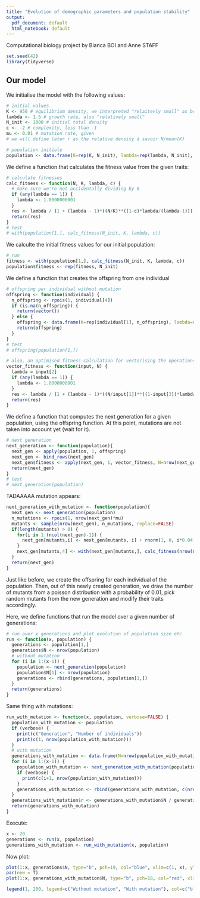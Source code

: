 ```yaml
---
title: "Evolution of demographic parameters and population stability"
output:
  pdf_document: default
  html_notebook: default
---
```

Computational biology project by Bianca BOI and Anne STAFF

```r
set.seed(42)
library(tidyverse)
```


## Our model

We initialise the model with the following values:
```r
# initial values
K <- 950 # equilibrium density, we interpreted "relaitevly small" as being close to the initial total density
lambda <- 1.5 # growth rate, also "relatively small"
N_init <- 1000 # initial total density
c <- -2 # complexity, less than -1
mu <- 0.01 # mutation rate, given
# we will define later r as the relative density à savoir N/mean(K)

# population initiale
population <- data.frame(K=rep(K, N_init), lambda=rep(lambda, N_init), c=rep(c, N_init))

```

We define a function that calculates the fitness value from the given traits:
```r
# calculate fitnesses
calc_fitness <- function(N, K, lambda, c) {
  # make sure we're not accidentally dividing by 0
  if (any(lambda == 1)) {
    lambda <- 1.0000000001
  }
  res <- lambda / (1 + (lambda - 1)*((N/K)**((1-c)*lambda/(lambda-1))))
  return(res)
}
# test
# with(population[1,], calc_fitness(N_init, K, lambda, c))
```

We calculte the initial fitness values for our initial population:
```r
# run
fitness <- with(population[1,], calc_fitness(N_init, K, lambda, c))
population$fitness <- rep(fitness, N_init)
```

We define a function that creates the offspring from one individual
```r
# offspring per individual without mutation
offspring <- function(individual) {
  n_offspring <- rpois(1, individual[4])
  if (is.na(n_offspring)) {
    return(vector())
  } else {
    offspring <- data.frame(K=rep(individual[1], n_offspring), lambda=rep(individual[2], n_offspring), c=rep(individual[3], n_offspring), fitness=rep(individual[4], n_offspring))
    return(offspring)
  }
}
# test
# offspring(population[1,])

# also, an optimised fitness-calculation for vectorising the operations is needed:
vector_fitness <- function(input, N) {
  lambda = input[2]
  if (any(lambda == 1)) {
    lambda <- 1.0000000001
  }
  res <- lambda / (1 + (lambda - 1)*((N/input[1])**((1-input[3])*lambda/(lambda-1))))
  return(res)
}
```

We define a function that computes the next generation for a given population, using the offspring function. At this point, mutations are not taken into account yet (wait for it).
```r
# next generation
next_generation <- function(population){
  next_gen <- apply(population, 1, offspring)
  next_gen <- bind_rows(next_gen)
  next_gen$fitness <- apply(next_gen, 1, vector_fitness, N=nrow(next_gen))
  return(next_gen)
}
# test
# next_generation(population)
```

TADAAAAA mutation appears:
```r
next_generation_with_mutation <- function(population){
  next_gen <- next_generation(population)
  n_mutations <- rpois(1, nrow(next_gen)*mu)
  mutants <- sample(nrow(next_gen), n_mutations, replace=FALSE)
  if(length(mutants) > 0) {
    for(i in 1:(ncol(next_gen)-1)) {
      next_gen[mutants,i] <- next_gen[mutants, i] + rnorm(1, 0, i*0.04)
    }
    next_gen[mutants,4] <- with(next_gen[mutants,], calc_fitness(nrow(next_gen), K, lambda, c))
  }
  return(next_gen)
}
```
Just like before, we create the offspring for each individual of the population. Then, out of this newly created generation, we draw the number of mutants from a poisson distribution with a probability of 0.01, pick random mutants from the new generation and modify their traits accordingly.


Here, we define functions that run the model over a given number of generations:
```r
# run over x generations and plot evolution of population size etc
run <- function(x, population) {
  generations <- population[1,]
  generations$N <- nrow(population)
  # without mutation
  for (i in 1:(x-1)) {
    population <- next_generation(population)
    population$N[1] <- nrow(population)
    generations <- rbind(generations, population[1,])
  }
  return(generations)
}
```

Same thing with mutations:
```r
run_with_mutation <- function(x, population, verbose=FALSE) {
  population_with_mutation <- population
  if (verbose) {
    print(c("Generation", "Number of individuals"))
    print(c(1, nrow(population_with_mutation)))
  }
  # with mutation
  generations_with_mutation <- data.frame(N=nrow(population_with_mutation), K_means=mean(population_with_mutation$K), K_sd=sd(population_with_mutation$K), lambda_means=mean(population_with_mutation$lambda), lambda_sd=sd(population_with_mutation$lambda), c_means=mean(population_with_mutation$c), c_sd=sd(population_with_mutation$c), fitness_means=mean(population_with_mutation$fitness), fitness_sd=sd(population_with_mutation$fitness))
  for (i in 1:(x-1)) {
    population_with_mutation <- next_generation_with_mutation(population_with_mutation)
    if (verbose) {
      print(c(i+1, nrow(population_with_mutation)))
    }
    generations_with_mutation <- rbind(generations_with_mutation, c(nrow(population_with_mutation), mean(population_with_mutation$K), sd(population_with_mutation$K), mean(population_with_mutation$lambda), sd(population_with_mutation$lambda), mean(population_with_mutation$c), sd(population_with_mutation$c), mean(population_with_mutation$fitness), sd(population_with_mutation$fitness)))
  }
  generations_with_mutation$r <- generations_with_mutation$N / generations_with_mutation$K_means
  return(generations_with_mutation)
}
```

Execute:
```r
x <- 20
generations <- run(x, population)
generations_with_mutation <- run_with_mutation(x, population)
```

Now plot:
```r
plot(1:x, generations$N, type="b", pch=19, col="blue", xlim=c(1, x), ylim=c(0, max(c(generations$N, generations_with_mutation$N))), xlab="Number of generations", ylab="Population size", main="Evolution of population sizes over generations with and without mutations")
par(new = T)
plot(1:x, generations_with_mutation$N, type="b", pch=18, col="red", xlim=c(1, x), ylim=c(0, max(c(generations$N, generations_with_mutation$N))), xlab="Number of generations", ylab="Population size")

legend(1, 200, legend=c("Without mutation", "With mutation"), col=c("blue", "red"), lty=1:2, cex=0.8)
```
